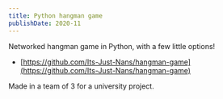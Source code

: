 ```yaml
---
title: Python hangman game
publishDate: 2020-11
---
```


Networked hangman game in Python, with a few little options!

- [https://github.com/Its-Just-Nans/hangman-game](https://github.com/Its-Just-Nans/hangman-game)

Made in a team of 3 for a university project.